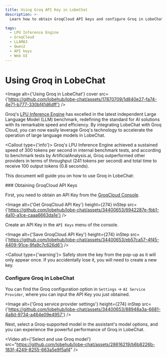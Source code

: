 ```yaml
---
title: Using Groq API Key in LobeChat
description: >-
  Learn how to obtain GroqCloud API keys and configure Groq in LobeChat for optimal performance.

tags:
  - LPU Inference Engine
  - GroqCloud
  - LLAMA3
  - Qwen2
  - API keys
  - Web UI
---
```


# Using Groq in LobeChat

<Image alt={'Using Groq in LobeChat'} cover src={'https://github.com/lobehub/lobe-chat/assets/17870709/1d840e27-fa74-4e71-b777-330bf41d6dff'} />

Groq's [LPU Inference Engine](https://wow.groq.com/news_press/groq-lpu-inference-engine-leads-in-first-independent-llm-benchmark/) has excelled in the latest independent Large Language Model (LLM) benchmark, redefining the standard for AI solutions with its remarkable speed and efficiency. By integrating LobeChat with Groq Cloud, you can now easily leverage Groq's technology to accelerate the operation of large language models in LobeChat.

<Callout type={'info'}>
  Groq's LPU Inference Engine achieved a sustained speed of 300 tokens per second in internal
  benchmark tests, and according to benchmark tests by ArtificialAnalysis.ai, Groq outperformed
  other providers in terms of throughput (241 tokens per second) and total time to receive 100
  output tokens (0.8 seconds).
</Callout>

This document will guide you on how to use Groq in LobeChat:

<Steps>
  ### Obtaining GroqCloud API Keys

  First, you need to obtain an API Key from the [GroqCloud Console](https://console.groq.com/).

  <Image alt={'Get GroqCloud API Key'} height={274} inStep src={'https://github.com/lobehub/lobe-chat/assets/34400653/6942287e-fbb1-4a10-a1ce-caaa6663da1e'} />

  Create an API Key in the `API Keys` menu of the console.

  <Image alt={'Save GroqCloud API Key'} height={274} inStep src={'https://github.com/lobehub/lobe-chat/assets/34400653/eb57ca57-4f45-4409-91ce-9fa9c7c626d6'} />

  <Callout type={'warning'}>
    Safely store the key from the pop-up as it will only appear once. If you accidentally lose it, you
    will need to create a new key.
  </Callout>

  ### Configure Groq in LobeChat

  You can find the Groq configuration option in `Settings` -> `AI Service Provider`, where you can input the API Key you just obtained.

  <Image alt={'Groq service provider settings'} height={274} inStep src={'https://github.com/lobehub/lobe-chat/assets/34400653/88948a3a-6681-4a8d-9734-a464e09e4957'} />
</Steps>

Next, select a Groq-supported model in the assistant's model options, and you can experience the powerful performance of Groq in LobeChat.

<Video alt={'Select and use Groq model'} src="https://github.com/lobehub/lobe-chat/assets/28616219/b6b8226b-183f-4249-8255-663a5e9f5af4" />
